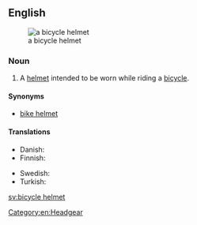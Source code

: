 ==English==
[[Image:Bike helmet.jpg|thumb|a bicycle helmet]]
===Noun===
{{wikipedia}}
{{en-noun|sg=[[bicycle]] [[helmet]]}}

# A [[helmet]] intended to be worn while riding a [[bicycle]].

====Synonyms====
*[[bike helmet]]

====Translations====
{{trans-top|a helmet}}
* Danish: {{t-|da|cykelhjelm|c}}
* Finnish: {{t+|fi|pyöräilykypärä}}
{{trans-mid}}
* Swedish: {{t+|sv|cykelhjälm|c}}
* Turkish: {{t-|tr|bisiklet kaskı}}
{{trans-bottom}}

[[Category:en:Headgear]]

[[sv:bicycle helmet]]